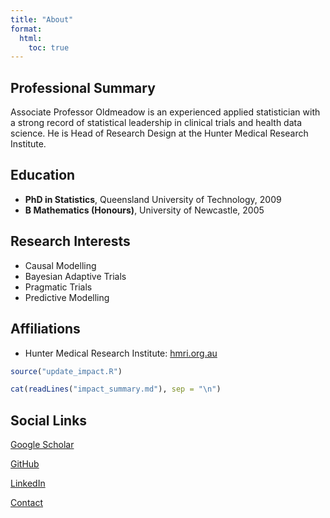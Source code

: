 ```yaml
---
title: "About"
format:
  html:
    toc: true
---
```

::: {.hidden}
<link rel="stylesheet" href="https://cdnjs.cloudflare.com/ajax/libs/font-awesome/6.5.1/css/all.min.css">
:::


## Professional Summary

Associate Professor Oldmeadow is an experienced applied statistician with a strong record of statistical leadership in clinical trials and health data science. He is Head of Research Design at the Hunter Medical Research Institute.

## Education

- **PhD in Statistics**, Queensland University of Technology, 2009  
- **B Mathematics (Honours)**, University of Newcastle, 2005

## Research Interests

- Causal Modelling  
- Bayesian Adaptive Trials  
- Pragmatic Trials  
- Predictive Modelling

## Affiliations

- Hunter Medical Research Institute: [hmri.org.au](https://www.hmri.org.au/)



```r
source("update_impact.R")
```

```r
cat(readLines("impact_summary.md"), sep = "\n")
```



## Social Links

<div>
<p><i class="fas fa-graduation-cap"></i><a href = https://scholar.google.co.uk/citations?user=Lo70aGIAAAAJ&hl=> Google Scholar</a></p>
<p><i class="fab fa-github"></i> <a href="https://github.com/ChrisOldmeadow">GitHub</a></p>
<p><i class="fab fa-linkedin"></i> <a href="https://au.linkedin.com/in/chris-oldmeadow-45188196">LinkedIn</a></p>
<p><i class="fas fa-envelope"></i> <a href="/#contact">Contact</a></p>
</div>



